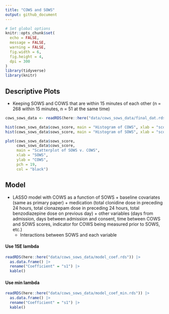 ```yaml
---
title: "COWS and SOWS"
output: github_document
---
```


```r
# Set global options
knitr::opts_chunk$set(
  echo = FALSE,    
  message = FALSE, 
  warning = FALSE,
  fig.width = 6,  
  fig.height = 4,  
  dpi = 300        
)
library(tidyverse)
library(knitr)
```


## Descriptive Plots
- Keeping SOWS and COWS that are within 15 minutes of each other (n = 268 within 15 minutes, n = 51 at the same time)

```r
cows_sows_data <- readRDS(here::here("data/cows_sows_data/final_dat.rds"))

hist(cows_sows_data$cows_score, main = "Histogram of COWS", xlab = "score", ylab = "")
hist(cows_sows_data$sows_score, main = "Histogram of SOWS", xlab = "score", ylab = "")

plot(cows_sows_data$sows_score, 
     cows_sows_data$cows_score, 
     main = "Scatterplot of SOWS v. COWS",
     xlab = "SOWS", 
     ylab = "COWS",
     pch = 19,      
     col = "black")   

```


## Model
- LASSO model with COWS as a function of SOWS + baseline covariates (same as primary paper) + medication (total clonidine dose in preceding 24 hours, total clonazepam dose in preceding 24 hours, total benzodiazepine dose on previous day) + other variables (days from admission, days between admission and consent, time between COWS and SOWS scores, indicator for COWS being measured prior to SOWS, etc.)
  - Interactions between SOWS and each variable
  
#### Use 1SE lambda
  
```r
readRDS(here::here("data/cows_sows_data/model_coef.rds")) |>
  as.data.frame() |>
  rename("Coefficient" = "s1") |>
  kable()
```

#### Use min lambda
  
```r
readRDS(here::here("data/cows_sows_data/model_coef_min.rds")) |>
  as.data.frame() |>
  rename("Coefficient" = "s1") |>
  kable()
```

